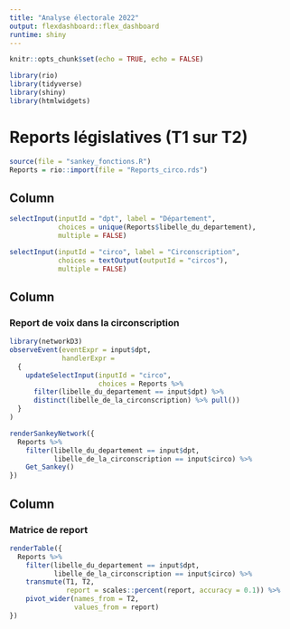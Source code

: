 ```yaml
---
title: "Analyse électorale 2022"
output: flexdashboard::flex_dashboard
runtime: shiny
---
```



```r
knitr::opts_chunk$set(echo = TRUE, echo = FALSE)
```

```r
library(rio)
library(tidyverse)
library(shiny)
library(htmlwidgets)
```

Reports législatives (T1 sur T2)
==============

```r
source(file = "sankey_fonctions.R")
Reports = rio::import(file = "Reports_circo.rds")
```


Column {.sidebar}
-----------------------------------------------------------------------

```r
selectInput(inputId = "dpt", label = "Département", 
            choices = unique(Reports$libelle_du_departement), 
            multiple = FALSE)

selectInput(inputId = "circo", label = "Circonscription", 
            choices = textOutput(outputId = "circos"), 
            multiple = FALSE)

```

Column
-----------------------------------------------------------------------

### Report de voix dans la circonscription

```r
library(networkD3)
observeEvent(eventExpr = input$dpt, 
             handlerExpr = 
  {
    updateSelectInput(inputId = "circo", 
                      choices = Reports %>%
      filter(libelle_du_departement == input$dpt) %>% 
      distinct(libelle_de_la_circonscription) %>% pull())
  }
)

renderSankeyNetwork({
  Reports %>%
    filter(libelle_du_departement == input$dpt,
           libelle_de_la_circonscription == input$circo) %>%
    Get_Sankey()
})

```

Column
------------------------------

### Matrice de report

```r
renderTable({
  Reports %>%
    filter(libelle_du_departement == input$dpt,
           libelle_de_la_circonscription == input$circo) %>%
    transmute(T1, T2,
              report = scales::percent(report, accuracy = 0.1)) %>%
    pivot_wider(names_from = T2,
                values_from = report)
})
```

